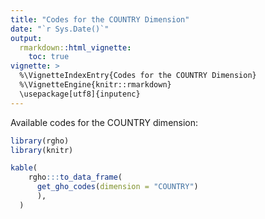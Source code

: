 ```yaml
---
title: "Codes for the COUNTRY Dimension"
date: "`r Sys.Date()`"
output:
  rmarkdown::html_vignette:
    toc: true
vignette: >
  %\VignetteIndexEntry{Codes for the COUNTRY Dimension}
  %\VignetteEngine{knitr::rmarkdown}
  \usepackage[utf8]{inputenc}
---
```


Available codes for the COUNTRY dimension:

```r
library(rgho)
library(knitr)
```

```r
kable(
    rgho:::to_data_frame(
      get_gho_codes(dimension = "COUNTRY")
      ),
  )
```
